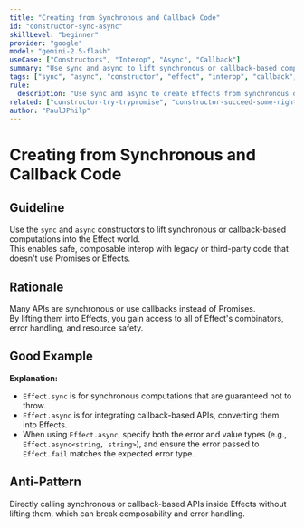 ```yaml
---
title: "Creating from Synchronous and Callback Code"
id: "constructor-sync-async"
skillLevel: "beginner"
provider: "google"
model: "gemini-2.5-flash"
useCase: ["Constructors", "Interop", "Async", "Callback"]
summary: "Use sync and async to lift synchronous or callback-based computations into Effect, enabling safe and composable interop with legacy code."
tags: ["sync", "async", "constructor", "effect", "interop", "callback", "legacy"]
rule:
  description: "Use sync and async to create Effects from synchronous or callback-based computations, making them composable and type-safe."
related: ["constructor-try-trypromise", "constructor-succeed-some-right"]
author: "PaulJPhilp"
---
```


# Creating from Synchronous and Callback Code

## Guideline

Use the `sync` and `async` constructors to lift synchronous or callback-based computations into the Effect world.  
This enables safe, composable interop with legacy or third-party code that doesn't use Promises or Effects.

## Rationale

Many APIs are synchronous or use callbacks instead of Promises.  
By lifting them into Effects, you gain access to all of Effect's combinators, error handling, and resource safety.

## Good Example

<Example path="./src/constructor-sync-async.ts" />

**Explanation:**  
- `Effect.sync` is for synchronous computations that are guaranteed not to throw.
- `Effect.async` is for integrating callback-based APIs, converting them into Effects.
- When using `Effect.async`, specify both the error and value types (e.g., `Effect.async<string, string>`), and ensure the error passed to `Effect.fail` matches the expected error type.

## Anti-Pattern

Directly calling synchronous or callback-based APIs inside Effects without lifting them, which can break composability and error handling.